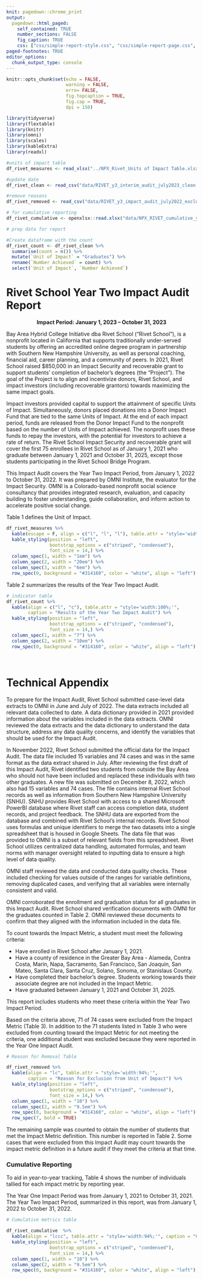 ```yaml
---
knit: pagedown::chrome_print
output:
  pagedown::html_paged:
    self_contained: TRUE
    number_sections: FALSE
    fig_caption: TRUE
    css: ["css/simple-report-style.css", "css/simple-report-page.css", "css/simple-report-default.css"]
paged-footnotes: TRUE
editor_options: 
  chunk_output_type: console
---
```


```r
knitr::opts_chunk$set(echo = FALSE,
                      warning = FALSE,
                      erro= FALSE,
                      fig.topcaption = TRUE,
                      fig.cap = TRUE,
                      dpi = 150)

library(tidyverse)
library(flextable)
library(knitr)
library(omni)
library(scales)
library(kableExtra)
library(readxl)


```

```r

#units of impact table
df_rivet_measures <- read_xlsx("../NPX_Rivet_Units of Impact Table.xlsx")

#update date
df_rivet_clean <- read_csv("data/RIVET_y3_interim_audit_july2023_clean.csv", na = "NA") 

#remove reasons
df_rivet_removed <- read_csv("data/RIVET_y3_impact_audit_july2022_excluded.csv")

# for cumulative reporting
df_rivet_cumulative <- openxlsx::read.xlsx("data/NPX_RIVET_cumulative_yr3_audit.xlsx", sep.names = " ")


```

```r
# prep data for report 

#Create dataframe with the count 
df_rivet_count <- df_rivet_clean %>%
  summarise(count = n()) %>% 
  mutate(`Unit of Impact` = "Graduates") %>% 
  rename(`Number Achieved` = count) %>% 
  select(`Unit of Impact`, `Number Achieved`)

```

# Rivet School Year Two Impact Audit Report

<center><b>Impact Period: January 1, 2023 – October 31, 2023</b></center>

Bay Area Hybrid College Initiative dba Rivet School (“Rivet School”), is a nonprofit located in California that supports traditionally under-served students by offering an accredited online degree program in partnership with Southern New Hampshire University, as well as personal coaching, financial aid, career planning, and a community of peers. In 2021, Rivet School raised $850,000 in an Impact Security and recoverable grant to support students' completion of bachelor's degrees (the “Project”). The goal of the Project is to align and incentivize donors, Rivet School, and impact investors (including recoverable grantors) towards maximizing the same impact goals. 

Impact investors provided capital to support the attainment of specific Units of Impact. Simultaneously, donors placed donations into a Donor Impact Fund that are tied to the same Units of Impact. At the end of each impact period, funds are released from the Donor Impact Fund to the nonprofit based on the number of Units of Impact achieved. The nonprofit uses these funds to repay the investors, with the potential for investors to achieve a rate of return. The Rivet School Impact Security and recoverable grant will cover the first 75 enrollees in Rivet School as of January 1, 2021 who graduate between January 1, 2021 and October 31, 2025, except those students participating in the Rivet School Bridge Program. 

This Impact Audit covers the Year Two Impact Period, from January 1, 2022 to October 31, 2022. It was prepared by OMNI Institute, the evaluator for the Impact Security. OMNI is a Colorado-based nonprofit social science consultancy that provides integrated research, evaluation, and capacity building to foster understanding, guide collaboration, and inform action to accelerate positive social change.

<!-- \newpage  -->

Table 1 defines the Unit of Impact.

```r

df_rivet_measures %>% 
  kable(escape = F, align = c("l", "l", "l"), table.attr = "style='width:100%;'", caption = "Unit of Impact Definition") %>%
  kable_styling(position = "left",
                bootstrap_options = c("striped", "condensed"),
                font_size = 14,) %>%
  column_spec(1, width = "1em") %>%
  column_spec(2, width = "20em") %>% 
  column_spec(3, width = "6em") %>% 
  row_spec(0, background = "#314160", color = "white", align = "left")

```


Table 2 summarizes the results of the Year Two Impact Audit. 

```r

# indicator table
df_rivet_count %>% 
  kable(align = c("l", "c"), table.attr = "style='width:100%;'", 
        caption = "Results of the Year Two Impact Audit") %>% 
  kable_styling(position = "left",
                bootstrap_options = c("striped", "condensed"),
                font_size = 14,) %>%
  column_spec(1, width = "7") %>% 
  column_spec(2, width = "10em") %>% 
  row_spec(0, background = "#314160", color = "white", align = "left")

```

<br>

<h1>Technical Appendix</h1>

To prepare for the Impact Audit, Rivet School submitted case-level data extracts to OMNI in June and July of 2022. The data extracts included all relevant data collected to date. A data dictionary provided in 2021 provided information about the variables included in the data extracts. OMNI reviewed the data extracts and the data dictionary to understand the data structure, address any data quality concerns, and identify the variables that should be used for the Impact Audit. 

In November 2022, Rivet School submitted the official data for the Impact Audit. The data file included 15 variables and 74 cases and was in the same format as the data extract shared in July. After reviewing the first draft of this Impact Audit, Rivet identified two students from outside the Bay Area who should not have been included and replaced these individuals with two other graduates. A new file was submitted on December 8, 2022, which also had 15 variables and 74 cases. The file contains internal Rivet School records as well as information from Southern New Hampshire University (SNHU). SNHU provides Rivet School with access to a shared Microsoft PowerBI database where Rivet staff can access completion data, student records, and project feedback. The SNHU data are exported from the database and combined with Rivet School’s internal records. Rivet School uses formulas and unique identifiers to merge the two datasets into a single spreadsheet that is housed in Google Sheets. The data file that was provided to OMNI is a subset of relevant fields from this spreadsheet. Rivet School utilizes centralized data handling, automated formulas, and team norms with manager oversight related to inputting data to ensure a high level of data quality.

OMNI staff reviewed the data and conducted data quality checks. These included checking for values outside of the ranges for variable definitions, removing duplicated cases, and verifying that all variables were internally consistent and valid.  

OMNI corroborated the enrollment and graduation status for all graduates in this Impact Audit. Rivet School shared verification documents with OMNI for the graduates counted in Table 2. OMNI reviewed these documents to confirm that they aligned with the information included in the data file. 

To count towards the Impact Metric, a student must meet the following criteria:

-	Have enrolled in Rivet School after January 1, 2021.
-	Have a county of residence in the Greater Bay Area - Alameda, Contra Costa, Marin, Napa, Sacramento, San Francisco, San Joaquin, San Mateo, Santa Clara, Santa Cruz, Solano, Sonoma, or Stanislaus County.
- Have completed their bachelor’s degree. Students working towards their associate degree are not included in the Impact Metric.
-	Have graduated between January 1, 2021 and October 31, 2025.

This report includes students who meet these criteria within the Year Two Impact Period. 

Based on the criteria above, 71 of 74 cases were excluded from the Impact Metric (Table 3). In addition to the 71 students listed in Table 3 who were excluded from counting toward the Impact Metric for not meeting the criteria, one additional student was excluded because they were reported in the Year One Impact Audit. 


```r
# Reason for Removal Table

df_rivet_removed %>% 
  kable(align = "lc", table.attr = "style='width:94%;'", 
        caption = "Reason for Exclusion from Unit of Impact") %>% 
  kable_styling(position = "left",
                bootstrap_options = c("striped", "condensed"),
                font_size = 14,) %>%
  column_spec(1, width = "10") %>% 
  column_spec(2, width = "9.5em") %>% 
  row_spec(0, background = "#314160", color = "white", align = "left") %>% 
  row_spec(7, bold = TRUE) 
```

The remaining sample was counted to obtain the number of students that met the Impact Metric definition. This number is reported in Table 2. Some cases that were excluded from this Impact Audit may count towards the impact metric definition in a future audit if they meet the criteria at that time. 


### Cumulative Reporting

To aid in year-to-year tracking, Table 4 shows the number of individuals tallied for each impact metric by reporting year. 

The Year One Impact Period was from January 1, 2021 to October 31, 2021. The Year Two Impact Period, summarized in this report, was from January 1, 2022 to October 31, 2022. 

```r
# Cumulative metrics table

df_rivet_cumulative  %>% 
  kable(align = "lccc", table.attr = "style='width:94%;'", caption = "Cumulative Impact Metrics") %>% 
  kable_styling(position = "left",
                bootstrap_options = c("striped", "condensed"),
                font_size = 14,) %>%
  column_spec(1, width = "10") %>% 
  column_spec(2, width = "9.5em") %>% 
  row_spec(0, background = "#314160", color = "white", align = "left")

```




